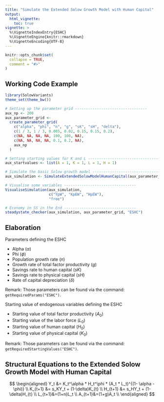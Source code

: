 ```yaml
---
title: "Simulate the Extended Solow Growth Model with Human Capital"
output:
  html_vignette:
    toc: true
vignette: >
  %\VignetteIndexEntry{ESHC}
  %\VignetteEngine{knitr::rmarkdown}
  %\VignetteEncoding{UTF-8}
---
```


```r
knitr::opts_chunk$set(
  collapse = TRUE,
  comment = "#>"
)
```

## Working Code Example
```r
library(SolowVariants)
theme_set(theme_bw())

# Setting up the parameter grid ---------------------------------
aux_np <- 200
aux_parameter_grid <-
  create_parameter_grid(
    c("alpha", "phi", "n", "g", "sK", "sH", "delta"),
    c(1 / 3, 1 / 3, 0.005, 0.02, 0.15, 0.15, 0.2),
    c(NA, NA, NA, NA, 100, 100, NA),
    c(NA, NA, NA, NA, 0.1, 0.2, NA),
    aux_np
  )

# Setting starting values for K and L ---------------------------------
aux_startvalues <- list(A = 1, K = 1, L = 1, H = 1)

# Simulate the basic Solow growth model ---------------------------------
aux_simulation <- SimulateExtendedSolowModelHumanCapital(aux_parameter_grid, aux_np, aux_startvalues)

# Visualise some variables ---------------------------------
VisualiseSimulation(aux_simulation,
                    c("YpW", "KpEW", "HpEW"), 
                    "free")

# Economy in SS in the End ---------------------------------
steadystate_checker(aux_simulation, aux_parameter_grid, "ESHC")

```

## Elaboration
Parameters defining the ESHC

* Alpha ($\alpha$)
* Phi ($\phi$)
* Population growth rate ($n$)
* Growth rate of total factor productivity ($g$)
* Savings rate to human capital ($sK$)
* Savings rate to physical capital ($sH$)
* Rate of capital depreciation ($\delta$)

Remark: Those parameters can be found via the command: `getRequiredParams("ESHC")`.

Starting value of endogenous variables defining the ESHC

* Starting value of total factor productivity ($A_0$)
* Starting value of the labor force ($L_0$)
* Starting value of human capital ($H_0$)
* Starting value of physical capital ($K_0$)

Remark: Those parameters can be found via the command: `getRequiredStartingValues("ESHC")`.

## Structural Equations to the Extended Solow Growth Model with Human Capital
$$
\begin{aligned}
Y_t &= K_t^\alpha * H_t^\phi * (A_t * L_t)^{(1- \alpha - \phi)} \\
K_{t+1} &= s_KY_t + (1-\delta)K_{t} \\
H_{t+1} &= s_HY_t + (1-\delta)H_{t} \\
L_{t+1}&=(1+n)L_t \\
A_{t+1}&=(1+g)A_t \\
\end{aligned}
$$
